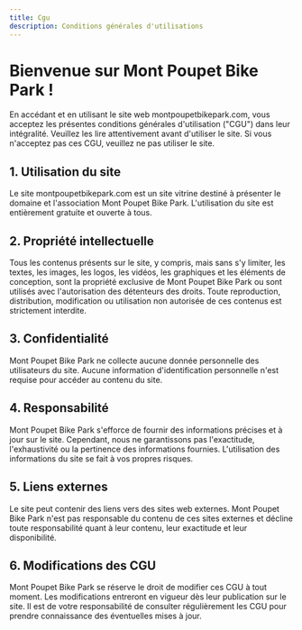 ```yaml
---
title: Cgu
description: Conditions générales d'utilisations
---
```


# Bienvenue sur Mont Poupet Bike Park !

En accédant et en utilisant le site web montpoupetbikepark.com, vous acceptez les présentes conditions générales d'utilisation ("CGU") dans leur intégralité. Veuillez les lire attentivement avant d'utiliser le site. Si vous n'acceptez pas ces CGU, veuillez ne pas utiliser le site.

## 1. Utilisation du site

Le site montpoupetbikepark.com est un site vitrine destiné à présenter le domaine et l'association Mont Poupet Bike Park. L'utilisation du site est entièrement gratuite et ouverte à tous.

## 2. Propriété intellectuelle

Tous les contenus présents sur le site, y compris, mais sans s'y limiter, les textes, les images, les logos, les vidéos, les graphiques et les éléments de conception, sont la propriété exclusive de Mont Poupet Bike Park ou sont utilisés avec l'autorisation des détenteurs des droits. Toute reproduction, distribution, modification ou utilisation non autorisée de ces contenus est strictement interdite.

## 3. Confidentialité

Mont Poupet Bike Park ne collecte aucune donnée personnelle des utilisateurs du site. Aucune information d'identification personnelle n'est requise pour accéder au contenu du site.

## 4. Responsabilité

Mont Poupet Bike Park s'efforce de fournir des informations précises et à jour sur le site. Cependant, nous ne garantissons pas l'exactitude, l'exhaustivité ou la pertinence des informations fournies. L'utilisation des informations du site se fait à vos propres risques.

## 5. Liens externes

Le site peut contenir des liens vers des sites web externes. Mont Poupet Bike Park n'est pas responsable du contenu de ces sites externes et décline toute responsabilité quant à leur contenu, leur exactitude et leur disponibilité.

## 6. Modifications des CGU

Mont Poupet Bike Park se réserve le droit de modifier ces CGU à tout moment. Les modifications entreront en vigueur dès leur publication sur le site. Il est de votre responsabilité de consulter régulièrement les CGU pour prendre connaissance des éventuelles mises à jour.
